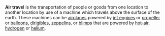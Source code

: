 '''Air travel''' is the transportation of people or goods from one location to another location by use of a machine which travels above the surface of the earth. These machines can be [[airplanes]] powered by [[jet engines]] or [[propeller]] or [[balloons]], [[dirigibles]], [[zeppelins]], or [[blimps]] that are  powered by [[hot-air]], [[hydrogen]] or [[helium]].